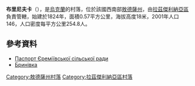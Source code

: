{{coord|46|45|15|N|30|23|27|E|scale:30000|display=title}}

'''布里尼夫卡'''（{{lang-uk|Бринівка}}），是[[烏克蘭|烏克蘭]]的村落，位於該國西南部[[敖德薩州|敖德薩州]]，由[[拉茲傑利納亞區|拉茲傑利納亞區]]負責管轄，始建於1824年，面積0.57平方公里，海拔高度18米，2001年人口146，人口密度每平方公里254.8人。

==參考資料==
*[http://rozdilna-rda.odessa.gov.ua/files/rozdilna-rda/files/PASPORT/pasport_rem_vs_ko_sr.pdf Паспорт Єреміївської сільської ради]
* [http://w1.c1.rada.gov.ua/pls/z7502/A005?rf7571=23046 Бринівка]{{dead link|date=2018年2月 |bot=InternetArchiveBot |fix-attempted=yes }}

{{DEFAULTSORT:Бринівка}}
[[Category:敖德薩州村落|Category:敖德薩州村落]]
[[Category:拉茲傑利納亞區村落|Category:拉茲傑利納亞區村落]]


{{Odessa-geo-stub}}